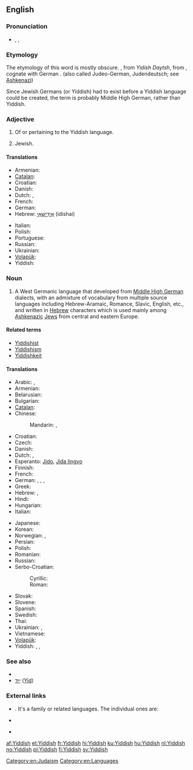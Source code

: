 {{interwiktionary|code=yi}}
==English==
{{wikipedia}}

===Pronunciation===
* {{enPR|yĭd'ĭsh}}, {{IPA|/ˈjɪd.ɪʃ/}}, {{SAMPA|/"jId.IS/}}

===Etymology===
{{etyl|yi}} The etymology of this word is mostly obscure. {{term|ייִדיש|lang=yi|sc=Hebr}}, from ''Yidish Daytsh'', from {{etyl|gmh}} {{term|jüdisch diutsch||[[Jewish]] [[German]]|lang=gmh}}, cognate with German {{term|jüdisch||Jewish|lang=de}}. (also called Judeo-German, Judendeutsch; see [[Ashkenazi]])

Since Jewish Germans (or Yiddish) had to exist before a Yiddish language could be created, the term is probably Middle High German, rather than Yiddish.

===Adjective===
{{en-adj}}

# Of or pertaining to the Yiddish language.
# {{informal}} Jewish.

====Translations====
{{trans-top|of or pertaining to the Yiddish language}}
* Armenian: {{t-|hy|իդիշ|tr=idiš}}
* [[Catalan]]: {{t+|ca|jiddisch|m}}
* Croatian: {{t|hr|jidiš}}
* Danish: {{t-|da|jiddisch}}
* Dutch: {{t+|nl|Jiddisch}}, {{t+|nl|Jiddisj}}
* French: {{t+|fr|yiddish|m|f}}
* German: {{t|de|jiddisch}}
* Hebrew: [[אידישאי|אִידִישָׁאִי]] (idishai)
{{trans-mid}}
* Italian: {{t+|it|yiddish|m}}
* Polish: {{t+|pl|jidysz|m}}
* Portuguese: {{t+|pt|iídiche|m|f}}
* Russian: {{t+|ru|идиш|m|tr=idiš}}
* Ukrainian: {{t|uk|їдиш|m|tr=jidyš|xs=Ukrainian}}
* [[Volapük]]: {{t+|vo|Yuda-Deutänapükik}}
* Yiddish: {{t+|yi|ייִדיש|tr=yidish, jidisch|sc=Hebr|xs=Yiddish}}
{{trans-bottom}}

{{trans-top|Jewish}}
{{trans-mid}}
{{trans-bottom}}

===Noun===
{{en-noun|-}}

# A West Germanic language that developed from [[Middle High German]] dialects, with an admixture of vocabulary from multiple source languages including Hebrew-Aramaic, Romance, Slavic, English, etc., and written in [[Hebrew]] characters which is used mainly among [[Ashkenazi]]c [[Jew]]s from central and eastern Europe.

====Related terms====
* [[Yiddishist]]
* [[Yiddishism]]
* [[Yiddishkeit]]

====Translations====
{{trans-top|language}}
* Arabic: {{t|ar|يديشية|f|tr=yidíyya}}, {{t|ar|إيديش|m|tr='idiish}}
* Armenian: {{t-|hy|իդիշ|tr=idiš}}
* Belarusian: {{t|be|ідыш|m|tr=ídyš|xs=Belarusian}}
* Bulgarian: {{t-|bg|идиш|m|tr=ídiš}}
* [[Catalan]]: {{t+|ca|jiddisch|m}}
* Chinese:
*: Mandarin: {{t-|cmn|意第緒語|sc=Hani}}, {{t-|cmn|意第绪语|tr=Yìdìxùyǔ|sc=Hani}}
* Croatian: {{t|hr|jidiš }}
* Czech: {{t+|cs|jidiš|m}}
* Danish: {{t-|da|jiddisch|n}}
* Dutch: {{t+|nl|Jiddisch|n}}, {{t|nl|Jiddisj|n}}
* Esperanto: [[Jido]], [[Jida lingvo]]
* Finnish: {{t+|fi|jiddiš}}
* French: {{t+|fr|yiddish|m}}
* German: {{t+|de|Jiddisch|n}}, {{t|de|Jidisch|n}}, {{qualifier|obsolete}} {{t|de|Judendeutsch|n}}, {{qualifier|obsolete}} {{t|de|Judenteutsch|n}}
* Greek: {{t+|el|γίντις|tr=yídis}}
* Hebrew: {{t+|he|יידיש|alt=יִידִישׁ|tr=yidiš}}, {{t+|he|אידיש|tr=idiš}}
* Hindi: {{t-|hi|यहूदी|tr=yahūdī|xs=Hindi}}
* Hungarian: {{t+|hu|jiddis}}
* Italian: {{t+|it|yiddish|m}}
{{trans-mid}}
* Japanese: {{t+|ja|イディッシュ語|tr=Idisshu-go}}
* Korean: {{t+|ko|이디시어|tr=Idisi-eo|sc=Hang}}
* Norwegian: {{t+|no|jiddisch}}, {{t+|no|jiddisk}}
* Persian: {{t|fa|ییدیش|tr=yidiš}}
* Polish: {{t+|pl|jidysz|m}}
* Romanian: {{t-|ro|Idiș}}
* Russian: {{t+|ru|идиш|m|tr=ídiš}}
* Serbo-Croatian:
*: Cyrillic: {{t|sh|јидиш|m|sc=Cyrl|xs=Serbo-Croatian}}
*: Roman: {{t|sh|jidiš|m|xs=Serbo-Croatian}}
* Slovak: {{t-|sk|jidiš|m}}
* Slovene: {{t-|sl|jidiš|m}}
* Spanish: {{t|es|yidis|m}}
* Swedish: {{t+|sv|jiddisch}}
* Thai: {{t|th|ภาษายิดดิช|tr=paasăa yítdìt}}
* Ukrainian: {{t|uk|їдиш|m|tr=jídyš|xs=Ukrainian}}, {{t|uk|ідиш|m|tr=ídiš|xs=Ukrainian}}
* Vietnamese: {{t|vi|tiếng Yiddish|xs=Vietnamese}}
* [[Volapük]]: {{t-|vo|Yuda-Deutänapük}}
* Yiddish: {{t+|yi|ייִדיש|n|tr=yidish, jidisch|xs=Yiddish}}, {{t-|yi|מאַמע־לשון|n|tr=mame-loshn, mame-loschn|sc=Hebr|xs=Yiddish}}, {{t-|yi|זשאַרגאָן|m|tr=zhargon, sschargon|sc=Hebr|xs=Yiddish}}
{{trans-bottom}}

===See also===
* {{langcat}}
* [[ייִד]] ([[Jew|Yid]]) {{m}}

===External links===
* {{ISO 639|3code=yid|1code=yi}}. It's a family or related languages. The individual ones are:
{{top2}}
* {{ethnologue|lang=Eastern Yiddish|code=ydd}}
{{mid2}}
* {{ethnologue|lang=Western Yiddish|code=yih}}
{{bottom}}

[[Category:en:Judaism]]

[[af:Yiddish]]
[[et:Yiddish]]
[[fr:Yiddish]]
[[hi:Yiddish]]
[[ku:Yiddish]]
[[hu:Yiddish]]
[[nl:Yiddish]]
[[no:Yiddish]]
[[pl:Yiddish]]
[[fi:Yiddish]]
[[sv:Yiddish]]
[[Category:en:Languages]]